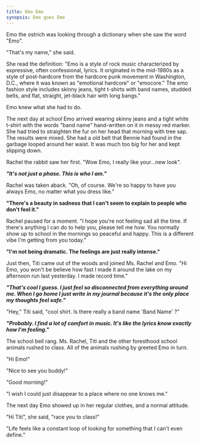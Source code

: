 ```yaml
---
title: Emo Emo
synopsis: Emo goes Emo
---
```


Emo the ostrich was looking through a dictionary when she saw the word "Emo".

"That's my name," she said.

She read the definition: "Emo is a style of rock music characterized by expressive, often confessional, lyrics. It originated in the mid-1980s as a style of post-hardcore from the hardcore punk movement in Washington, D.C., where it was known as "emotional hardcore" or "emocore." The emo fashion style includes skinny jeans, tight t-shirts with band names, studded belts, and flat, straight, jet-black hair with long bangs."

Emo knew what she had to do.

The next day at school Emo arrived wearing skinny jeans and a tight white t-shirt with the words "band name" hand-written on it in messy red marker.  She had tried to straighten the fur on her head that morning with tree sap.  The results were mixed.  She had a old belt that Bennie had found in the garbage looped around her waist.  It was much too big for her and kept slipping down.

Rachel the rabbit saw her first.  "Wow Emo, I really like your...new look".

***"It's not just a phase. This is who I am."***

Rachel was taken aback. "Oh, of course.  We're so happy to have you always Emo, no matter what you dress like."

**"There's a beauty in sadness that I can't seem to explain to people who don't feel it."**

Rachel paused for a moment.  "I hope you're not feeling sad all the time.  If there's anything I can do to help you, please tell me how.  You normally show up to school in the mornings so peaceful and happy.  This is a different vibe I'm getting from you today."

**"I'm not being dramatic. The feelings are just really intense."**

Just then, Titi came out of the woods and joined Ms. Rachel and Emo. "Hi Emo, you won't be believe how fast I made it around the lake on my afternoon run last yesterday.  I made record time."

***"That's cool I guess. I just feel so disconnected from everything around me. When I go home I just write in my journal because it's the only place my thoughts feel safe."***

"Hey," Titi said, "cool shirt.  Is there really a band name 'Band Name' ?"

***"Probably. I find a lot of comfort in music. It's like the lyrics know exactly how I'm feeling."***

The school bell rang.  Ms. Rachel, Titi and the other foresthood school animals rushed to class. All of the animals rushing by greeted Emo in turn.

"Hi Emo!"

"Nice to see you buddy!"

"Good morning!"

"I wish I could just disappear to a place where no one knows me."

The next day Emo showed up in her regular clothes, and a normal attitude.

"Hi Titi", she said, "race you to class!"

"Life feels like a constant loop of looking for something that I can't even define."
